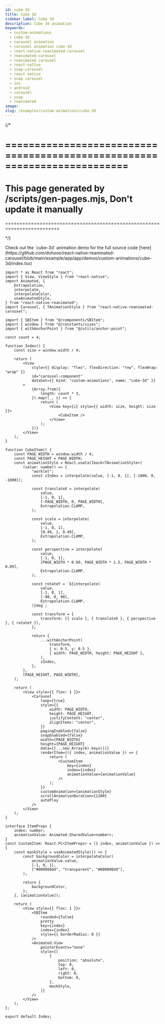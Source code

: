 ```yaml
---
id: cube-3d
title: Cube 3d
sidebar_label: Cube 3d
description: Cube 3d animation
keywords:
  - custom-animations
  - cube-3d
  - carousel animation
  - carousel animation cube-3d
  - react-native-reanimated-carousel
  - reanimated-carousel
  - reanimated carousel
  - react-native
  - snap-carousel
  - react native
  - snap carousel
  - ios
  - android
  - carousel
  - snap
  - reanimated
image:
slug: /examples/custom-animations/cube-3d
---
```


{/* 

=========================================================================
=========================================================================
This page generated by /scripts/gen-pages.mjs, Don't update it manually 
=========================================================================
=========================================================================

*/}


<Callout emoji="👾">
  Check out the `cube-3d` animation demo for the full source code [here](https://github.com/dohooo/react-native-reanimated-carousel/blob/main/example/app/app/demos/custom-animations/cube-3d/index.tsx)
</Callout>

<Demo kind="custom-animations" name="cube-3d" />

```tsx copy
import * as React from "react";
import { View, ViewStyle } from "react-native";
import Animated, {
	Extrapolation,
	interpolate,
	interpolateColor,
	useAnimatedStyle,
} from "react-native-reanimated";
import Carousel, { TAnimationStyle } from "react-native-reanimated-carousel";

import { SBItem } from "@/components/SBItem";
import { window } from "@/constants/sizes";
import { withAnchorPoint } from "@/utils/anchor-point";

const count = 4;

function Index() {
	const size = window.width / 4;

	return (
		<View
			style={{ display: "flex", flexDirection: "row", flexWrap: "wrap" }}
			id="carousel-component"
			dataSet={{ kind: "custom-animations", name: "cube-3d" }}
		>
			{Array.from({
				length: count * 3,
			}).map((_, i) => {
				return (
					<View key={i} style={{ width: size, height: size }}>
						<CubeItem />
					</View>
				);
			})}
		</View>
	);
}

function CubeItem() {
	const PAGE_WIDTH = window.width / 4;
	const PAGE_HEIGHT = PAGE_WIDTH;
	const animationStyle = React.useCallback<TAnimationStyle>(
		(value: number) => {
			"worklet";
			const zIndex = interpolate(value, [-1, 0, 1], [-1000, 0, -1000]);

			const translateX = interpolate(
				value,
				[-1, 0, 1],
				[-PAGE_WIDTH, 0, PAGE_WIDTH],
				Extrapolation.CLAMP,
			);

			const scale = interpolate(
				value,
				[-1, 0, 1],
				[0.49, 1, 0.49],
				Extrapolation.CLAMP,
			);

			const perspective = interpolate(
				value,
				[-1, 0, 1],
				[PAGE_WIDTH * 0.89, PAGE_WIDTH * 1.5, PAGE_WIDTH * 0.89],
				Extrapolation.CLAMP,
			);

			const rotateY = `${interpolate(
				value,
				[-1, 0, 1],
				[-90, 0, 90],
				Extrapolation.CLAMP,
			)}deg`;

			const transform = {
				transform: [{ scale }, { translateX }, { perspective }, { rotateY }],
			};

			return {
				...withAnchorPoint(
					transform,
					{ x: 0.5, y: 0.5 },
					{ width: PAGE_WIDTH, height: PAGE_HEIGHT },
				),
				zIndex,
			};
		},
		[PAGE_HEIGHT, PAGE_WIDTH],
	);

	return (
		<View style={{ flex: 1 }}>
			<Carousel
				loop={true}
				style={{
					width: PAGE_WIDTH,
					height: PAGE_HEIGHT,
					justifyContent: "center",
					alignItems: "center",
				}}
				pagingEnabled={false}
				snapEnabled={false}
				width={PAGE_WIDTH}
				height={PAGE_HEIGHT}
				data={[...new Array(6).keys()]}
				renderItem={({ index, animationValue }) => {
					return (
						<CustomItem
							key={index}
							index={index}
							animationValue={animationValue}
						/>
					);
				}}
				customAnimation={animationStyle}
				scrollAnimationDuration={1200}
				autoPlay
			/>
		</View>
	);
}

interface ItemProps {
	index: number;
	animationValue: Animated.SharedValue<number>;
}
const CustomItem: React.FC<ItemProps> = ({ index, animationValue }) => {
	const maskStyle = useAnimatedStyle(() => {
		const backgroundColor = interpolateColor(
			animationValue.value,
			[-1, 0, 1],
			["#000000dd", "transparent", "#000000dd"],
		);

		return {
			backgroundColor,
		};
	}, [animationValue]);

	return (
		<View style={{ flex: 1 }}>
			<SBItem
				rounded={false}
				pretty
				key={index}
				index={index}
				style={{ borderRadius: 0 }}
			/>
			<Animated.View
				pointerEvents="none"
				style={[
					{
						position: "absolute",
						top: 0,
						left: 0,
						right: 0,
						bottom: 0,
					},
					maskStyle,
				]}
			/>
		</View>
	);
};

export default Index;

```